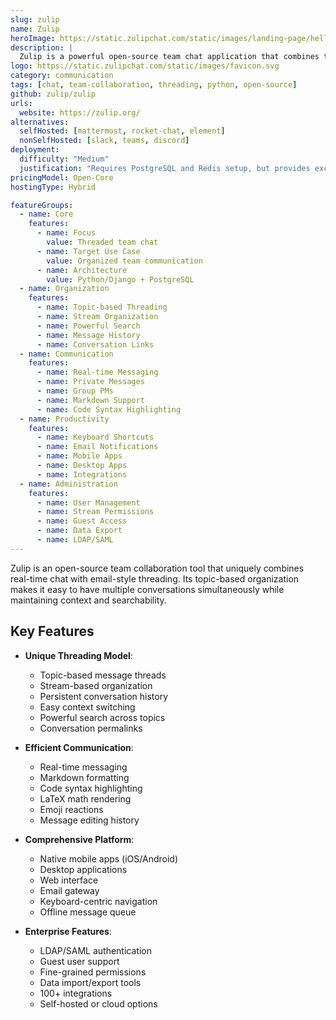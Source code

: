 ```yaml
---
slug: zulip
name: Zulip
heroImage: https://static.zulipchat.com/static/images/landing-page/hello/generated/screen-1-dark-2x.5a30fb078bce.webp
description: |
  Zulip is a powerful open-source team chat application that combines the immediacy of real-time chat with the organization of email-style threading, designed for productive team collaboration.
logo: https://static.zulipchat.com/static/images/favicon.svg
category: communication
tags: [chat, team-collaboration, threading, python, open-source]
github: zulip/zulip
urls:
  website: https://zulip.org/
alternatives:
  selfHosted: [mattermost, rocket-chat, element]
  nonSelfHosted: [slack, teams, discord]
deployment:
  difficulty: "Medium"
  justification: "Requires PostgreSQL and Redis setup, but provides excellent documentation and installation scripts."
pricingModel: Open-Core
hostingType: Hybrid

featureGroups:
  - name: Core
    features:
      - name: Focus
        value: Threaded team chat
      - name: Target Use Case
        value: Organized team communication
      - name: Architecture
        value: Python/Django + PostgreSQL
  - name: Organization
    features:
      - name: Topic-based Threading
      - name: Stream Organization
      - name: Powerful Search
      - name: Message History
      - name: Conversation Links
  - name: Communication
    features:
      - name: Real-time Messaging
      - name: Private Messages
      - name: Group PMs
      - name: Markdown Support
      - name: Code Syntax Highlighting
  - name: Productivity
    features:
      - name: Keyboard Shortcuts
      - name: Email Notifications
      - name: Mobile Apps
      - name: Desktop Apps
      - name: Integrations
  - name: Administration
    features:
      - name: User Management
      - name: Stream Permissions
      - name: Guest Access
      - name: Data Export
      - name: LDAP/SAML
---
```


Zulip is an open-source team collaboration tool that uniquely combines real-time chat with email-style threading. Its topic-based organization makes it easy to have multiple conversations simultaneously while maintaining context and searchability.

## Key Features

- **Unique Threading Model**:

  - Topic-based message threads
  - Stream-based organization
  - Persistent conversation history
  - Easy context switching
  - Powerful search across topics
  - Conversation permalinks

- **Efficient Communication**:

  - Real-time messaging
  - Markdown formatting
  - Code syntax highlighting
  - LaTeX math rendering
  - Emoji reactions
  - Message editing history

- **Comprehensive Platform**:

  - Native mobile apps (iOS/Android)
  - Desktop applications
  - Web interface
  - Email gateway
  - Keyboard-centric navigation
  - Offline message queue

- **Enterprise Features**:
  - LDAP/SAML authentication
  - Guest user support
  - Fine-grained permissions
  - Data import/export tools
  - 100+ integrations
  - Self-hosted or cloud options
